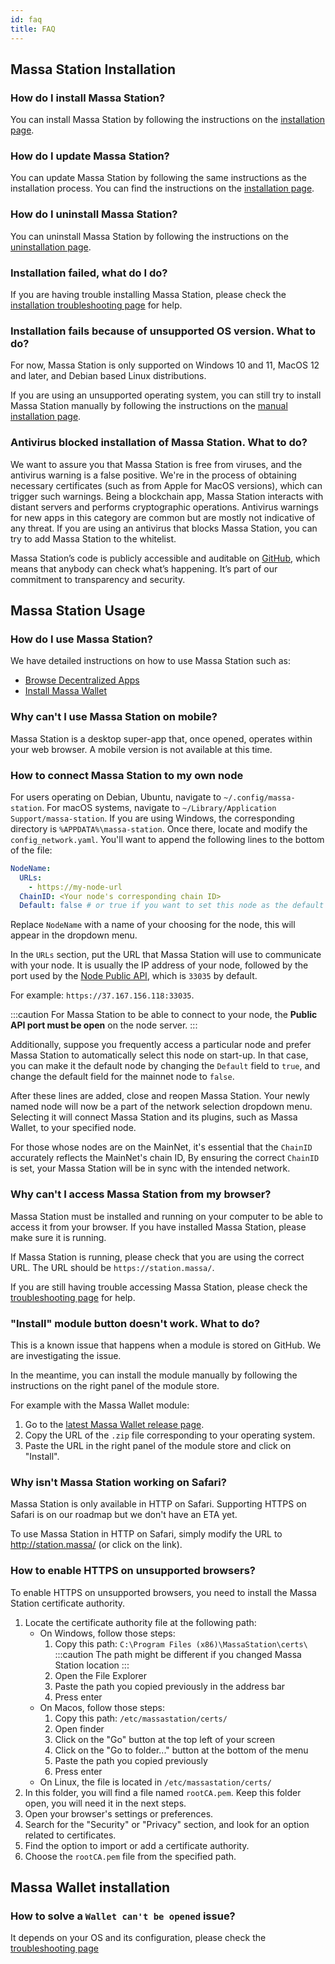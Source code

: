 ```yaml
---
id: faq
title: FAQ
---
```


## Massa Station Installation

### How do I install Massa Station?

You can install Massa Station by following the instructions on the [installation page](/docs/massaStation/install).

### How do I update Massa Station?

You can update Massa Station by following the same instructions as the installation process. You can find the instructions on the [installation page](/docs/massaStation/install).

### How do I uninstall Massa Station?

You can uninstall Massa Station by following the instructions on the [uninstallation page](/docs/massaStation/uninstall).

### Installation failed, what do I do?

If you are having trouble installing Massa Station, please check the [installation troubleshooting page](/docs/massaStation/troubleshooting) for help.

### Installation fails because of unsupported OS version. What to do?

For now, Massa Station is only supported on Windows 10 and 11, MacOS 12 and later, and Debian based Linux distributions.

If you are using an unsupported operating system, you can still try to install Massa Station manually by following the instructions on the [manual installation page](/docs/massaStation/manual-install).

### Antivirus blocked installation of Massa Station. What to do?

We want to assure you that Massa Station is free from viruses, and the antivirus warning is a false positive. We're in the process of obtaining necessary certificates (such as from Apple for MacOS versions), which can trigger such warnings.
Being a blockchain app, Massa Station interacts with distant servers and performs cryptographic operations. Antivirus warnings for new apps in this category are common but are mostly not indicative of any threat. If you are using an antivirus that blocks Massa Station, you can try to add Massa Station to the whitelist.

Massa Station’s code is publicly accessible and auditable on [GitHub](https://github.com/massalabs/station), which means that anybody can check what’s happening. It’s part of our commitment to transparency and security.

## Massa Station Usage

### How do I use Massa Station?

We have detailed instructions on how to use Massa Station such as:

- [Browse Decentralized Apps](/docs/massaStation/browse-decentralized-application)
- [Install Massa Wallet](/docs/massaStation/massa-wallet/getting-started)

### Why can't I use Massa Station on mobile?

Massa Station is a desktop super-app that, once opened, operates within your web browser. A mobile version is not available at this time.

### How to connect Massa Station to my own node

For users operating on Debian, Ubuntu, navigate to `~/.config/massa-station`.
For macOS systems, navigate to `~/Library/Application Support/massa-station`.
If you are using Windows, the corresponding directory is `%APPDATA%\massa-station`.
Once there, locate and modify the `config_network.yaml`.
You'll want to append the following lines to the bottom of the file:

```yaml
NodeName:
  URLs:
    - https://my-node-url
  ChainID: <Your node's corresponding chain ID>
  Default: false # or true if you want to set this node as the default
```

Replace `NodeName` with a name of your choosing for the node, this will appear in the dropdown menu.

In the `URLs` section, put the URL that Massa Station will use to communicate with your node. It is usually the IP address of your node, followed by the port used by the [Node Public API](/docs/build/api/jsonrpc), which is `33035` by default.

For example: `https://37.167.156.118:33035`.

:::caution
For Massa Station to be able to connect to your node, the **Public API port must be open** on the node server.
:::

Additionally, suppose you frequently access a particular node and prefer Massa Station to automatically select this node on start-up.
In that case, you can make it the default node by changing the `Default` field to `true`,
and change the default field for the mainnet node to `false`.

After these lines are added, close and reopen Massa Station. Your newly named node will now be a part of the network selection dropdown menu.
Selecting it will connect Massa Station and its plugins, such as Massa Wallet, to your specified node.

For those whose nodes are on the MainNet, it's essential that the `ChainID` accurately reflects the MainNet's chain ID,
By ensuring the correct `ChainID` is set, your Massa Station will be in sync with the intended network.

### Why can't I access Massa Station from my browser?

Massa Station must be installed and running on your computer to be able to access it from your browser. If you have installed Massa Station, please make sure it is running.

If Massa Station is running, please check that you are using the correct URL. The URL should be `https://station.massa/`.

If you are still having trouble accessing Massa Station, please check the [troubleshooting page](/docs/massaStation/troubleshooting) for help.

### "Install" module button doesn't work. What to do?

This is a known issue that happens when a module is stored on GitHub. We are investigating the issue.

In the meantime, you can install the module manually by following the instructions on the right panel of the module store.

For example with the Massa Wallet module:

1. Go to the [latest Massa Wallet release page](https://github.com/massalabs/station-massa-wallet/releases/latest).
2. Copy the URL of the `.zip` file corresponding to your operating system.
3. Paste the URL in the right panel of the module store and click on "Install".

### Why isn't Massa Station working on Safari?

Massa Station is only available in HTTP on Safari. Supporting HTTPS on Safari is on our roadmap but we don't have an ETA yet.

To use Massa Station in HTTP on Safari, simply modify the URL to http://station.massa/ (or click on the link).

### How to enable HTTPS on unsupported browsers?

To enable HTTPS on unsupported browsers, you need to install the Massa Station certificate authority.

1. Locate the certificate authority file at the following path:
   - On Windows, follow those steps:
     1. Copy this path: `C:\Program Files (x86)\MassaStation\certs\`
        :::caution
        The path might be different if you changed Massa Station location
        :::
     2. Open the File Explorer
     3. Paste the path you copied previously in the address bar
     4. Press enter
   - On Macos, follow those steps:
     1. Copy this path: `/etc/massastation/certs/`
     2. Open finder
     3. Click on the "Go" button at the top left of your screen
     4. Click on the "Go to folder..." button at the bottom of the menu
     5. Paste the path you copied previously
     6. Press enter
   - On Linux, the file is located in `/etc/massastation/certs/`
2. In this folder, you will find a file named `rootCA.pem`. Keep this folder open, you will need it in the next steps.
3. Open your browser's settings or preferences.
4. Search for the "Security" or "Privacy" section, and look for an option related to certificates.
5. Find the option to import or add a certificate authority.
6. Choose the `rootCA.pem` file from the specified path.

## Massa Wallet installation

### How to solve a `Wallet can't be opened` issue?

It depends on your OS and its configuration, please check the [troubleshooting page](/docs/massaStation/troubleshooting#linux-3)
